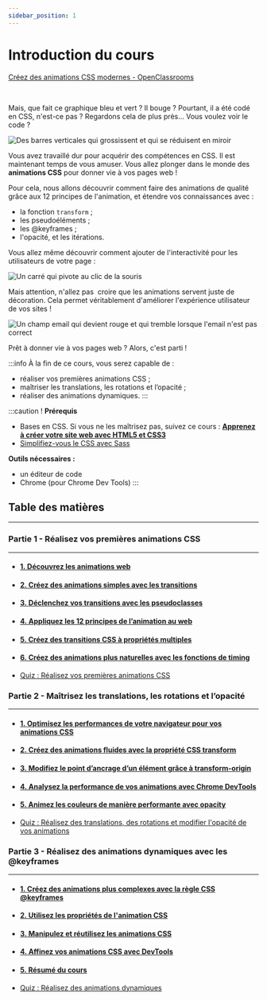 ```yaml
---
sidebar_position: 1
---
```



# Introduction du cours

[Créez des animations CSS modernes - OpenClassrooms](https://openclassrooms.com/fr/courses/5919246-creez-des-animations-css-modernes)

<Vimeo vimeoId="508777537" />

<br />

Mais, que fait ce graphique bleu et vert ? Il bouge ? Pourtant, il a été codé en CSS, n'est-ce pas ? Regardons cela de plus près...
Vous voulez voir le code ?

![Des barres verticales qui grossissent et qui se réduisent en miroir](https://user.oc-static.com/upload/2021/02/09/16128881117473_Home_Gif001.gif)

Vous avez travaillé dur pour acquérir des compétences en CSS. Il est maintenant temps de vous amuser. Vous allez plonger dans le
monde des **animations CSS** pour donner vie à vos pages web !

Pour cela, nous allons découvrir comment faire des animations de qualité grâce aux 12 principes de l'animation, et étendre vos
connaissances avec :
- la fonction `transform` ;
- les pseudoéléments ;
- les @keyframes ;
- l'opacité, et les itérations.

Vous allez même découvrir comment ajouter de l'interactivité pour les utilisateurs de votre page :

![Un carré qui pivote au clic de la souris](https://user.oc-static.com/upload/2021/02/09/16128881331116_Home_Gif002.gif)

Mais attention, n'allez pas  croire que les animations servent juste de décoration. Cela permet véritablement d'améliorer
l'expérience utilisateur de vos sites !

![Un champ email qui devient rouge et qui tremble lorsque l'email n'est pas correct](https://user.oc-static.com/upload/2021/02/09/16128881488179_Home_Gif003.gif)

Prêt à donner vie à vos pages web ? Alors, c'est parti !

:::info
À la fin de ce cours, vous serez capable de :
- réaliser vos premières animations CSS ;
- maîtriser les translations, les rotations et l’opacité ;
- réaliser des animations dynamiques.
:::

:::caution !
**Prérequis**
- Bases en CSS. Si vous ne les maîtrisez pas, suivez ce cours : [**Apprenez à créer votre site web avec HTML5 et CSS3**](https://openclassrooms.com/fr/courses/1603881-apprenez-a-creer-votre-site-web-avec-html5-et-css3)
- [Simplifiez-vous le CSS avec Sass](https://openclassrooms.com/fr/courses/6106181-simplifiez-vous-le-css-avec-sass)

**Outils nécessaires :**
- un éditeur de code
- Chrome (pour Chrome Dev Tools)
:::


## Table des matières
* * *
### Partie 1 - Réalisez vos premières animations CSS
* * *
- #### [1. Découvrez les animations web](https://openclassrooms.com/fr/courses/5919246-creez-des-animations-css-modernes/6340912-decouvrez-les-animations-web)
- #### [2. Créez des animations simples avec les transitions](https://openclassrooms.com/fr/courses/5919246-creez-des-animations-css-modernes/6340913-creez-des-animations-simples-avec-les-transitions)
- #### [3. Déclenchez vos transitions avec les pseudoclasses](https://openclassrooms.com/fr/courses/5919246-creez-des-animations-css-modernes/6340914-declenchez-vos-transitions-avec-les-pseudoclasses)
- #### [4. Appliquez les 12 principes de l’animation au web](https://openclassrooms.com/fr/courses/5919246-creez-des-animations-css-modernes/6340915-appliquez-les-12-principes-de-l-animation-au-web)
- #### [5. Créez des transitions CSS à propriétés multiples](https://openclassrooms.com/fr/courses/5919246-creez-des-animations-css-modernes/6340916-creez-des-transitions-css-a-proprietes-multiples)
- #### [6. Créez des animations plus naturelles avec les fonctions de timing](https://openclassrooms.com/fr/courses/5919246-creez-des-animations-css-modernes/6340917-creez-des-animations-plus-naturelles-avec-les-fonctions-de-timing)
- [Quiz : Réalisez vos premières animations CSS](https://openclassrooms.com/fr/courses/5919246-creez-des-animations-css-modernes/exercises/3567)

### Partie 2 - Maîtrisez les translations, les rotations et l’opacité
* * *
- #### [1. Optimisez les performances de votre navigateur pour vos animations CSS](https://openclassrooms.com/fr/courses/5919246-creez-des-animations-css-modernes/6340918-optimisez-les-performances-de-votre-navigateur-pour-vos-animations-css)
- #### [2. Créez des animations fluides avec la propriété CSS transform](https://openclassrooms.com/fr/courses/5919246-creez-des-animations-css-modernes/6340919-creez-des-animations-fluides-avec-la-propriete-css-transform)
- #### [3. Modifiez le point d’ancrage d’un élément grâce à transform-origin](https://openclassrooms.com/fr/courses/5919246-creez-des-animations-css-modernes/6340920-modifiez-le-point-d-ancrage-d-un-element-grace-a-transform-origin)
- #### [4. Analysez la performance de vos animations avec Chrome DevTools](https://openclassrooms.com/fr/courses/5919246-creez-des-animations-css-modernes/6340921-analysez-la-performance-de-vos-animations-avec-chrome-devtools)
- #### [5. Animez les couleurs de manière performante avec opacity](https://openclassrooms.com/fr/courses/5919246-creez-des-animations-css-modernes/6340922-animez-les-couleurs-de-maniere-performante-avec-opacity)
- [Quiz : Réalisez des translations, des rotations et modifier l'opacité de vos animations](https://openclassrooms.com/fr/courses/5919246-creez-des-animations-css-modernes/exercises/3601)

### Partie 3 - Réalisez des animations dynamiques avec les @keyframes
* * *
- #### [1. Créez des animations plus complexes avec la règle CSS @keyframes](https://openclassrooms.com/fr/courses/5919246-creez-des-animations-css-modernes/6340923-creez-des-animations-plus-complexes-avec-la-regle-css-keyframes)
- #### [2. Utilisez les propriétés de l'animation CSS](https://openclassrooms.com/fr/courses/5919246-creez-des-animations-css-modernes/6341109-utilisez-les-proprietes-de-lanimation-css)
- #### [3. Manipulez et réutilisez les animations CSS](https://openclassrooms.com/fr/courses/5919246-creez-des-animations-css-modernes/6340941-manipulez-et-reutilisez-les-animations-css)
- #### [4. Affinez vos animations CSS avec DevTools](https://openclassrooms.com/fr/courses/5919246-creez-des-animations-css-modernes/6340942-affinez-vos-animations-css-avec-devtools)
- #### [5. Résumé du cours](https://openclassrooms.com/fr/courses/5919246-creez-des-animations-css-modernes/6340949-resume-du-cours)
- [Quiz : Réalisez des animations dynamiques](https://openclassrooms.com/fr/courses/5919246-creez-des-animations-css-modernes/exercises/3624)
